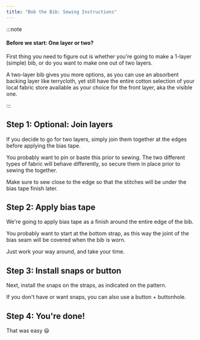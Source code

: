 ```yaml
---
title: "Bob the Bib: Sewing Instructions"
---
```


:::note


#### Before we start: One layer or two?

First thing you need to figure out is whether you're going to make a 1-layer (simple) bib,
or do you want to make one out of two layers.

A two-layer bib gives you more options, as you can use an absorbent backing layer like
terrycloth, yet still have the entire cotton selection of your local fabric store available
as your choice for the front layer, aka the visible one.

:::

## Step 1: Optional: Join layers

If you decide to go for two layers, simply join them together at the edges before applying
the bias tape.

You probably want to pin or baste this prior to sewing. The two different types of fabric
will behave differently, so secure them in place prior to sewing the together.

Make sure to sew close to the edge so that the stitches will be under the bias tape
finish later.

## Step 2: Apply bias tape

We're going to apply bias tape as a finish around the entire edge of the bib.

You probably want to start at the bottom strap, as this way the joint of the bias
seam will be covered when the bib is worn.

Just work your way around, and take your time.

## Step 3: Install snaps or button

Next, install the snaps on the straps, as indicated on the pattern.

If you don't have or want snaps, you can also use a button + buttonhole.

## Step 4: You're done!

That was easy 😃
